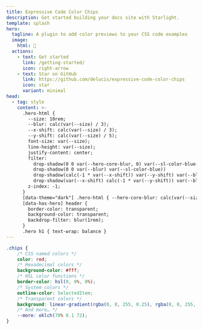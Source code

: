 ```yaml
---
title: Expressive Code Color Chips
description: Get started building your docs site with Starlight.
template: splash
hero:
  tagline: A plugin to add color previews to your CSS code examples
  image:
    html: 🎨
  actions:
    - text: Get started
      link: /getting-started/
      icon: right-arrow
    - text: Star on GitHub
      link: https://github.com/delucis/expressive-code-color-chips
      icon: star
      variant: minimal
head:
  - tag: style
    content: >-
      .hero-html {
        --size: 10rem;
        --blur: calc(var(--size) / 3);
        --x-shift: calc(var(--size) / 3);
        --y-shift: calc(var(--size) / 5);
        font-size: var(--size);
        line-height: var(--size);
        justify-content: center;
        filter:
          drop-shadow(0 0 var(--hero-core-blur, 0) var(--sl-color-blue-high))
          drop-shadow(0 0 var(--blur) var(--sl-color-blue))
          drop-shadow(calc(-1 * var(--x-shift)) var(--y-shift) var(--blur) var(--sl-color-purple))
          drop-shadow(var(--x-shift) calc(-1 * var(--y-shift)) var(--blur) var(--sl-color-green));
        z-index: -1;
      }
      [data-theme="dark"] .hero-html { --hero-core-blur: calc(var(--size) / 10) }
      [data-has-hero] header {
        border-color: transparent;
        background-color: transparent;
        backdrop-filter: blur(1rem);
      }
      .hero h1 { text-wrap: balance }
---
```


```css title="example.css"
.chips {
	/* CSS named colors */
	color: red;
	/* Hexadecimal colors */
	background-color: #fff;
	/* HSL color functions */
	border-color: hsl(0, 0%, 0%);
	/* System colors */
	outline-color: SelectedItem;
	/* Transparent colors */
	background: linear-gradient(rgba(0, 0, 255, 0.25), rgba(0, 0, 255, 0.75));
	/* And more… */
	--more: oklch(70% 0.1 72);
}
```
